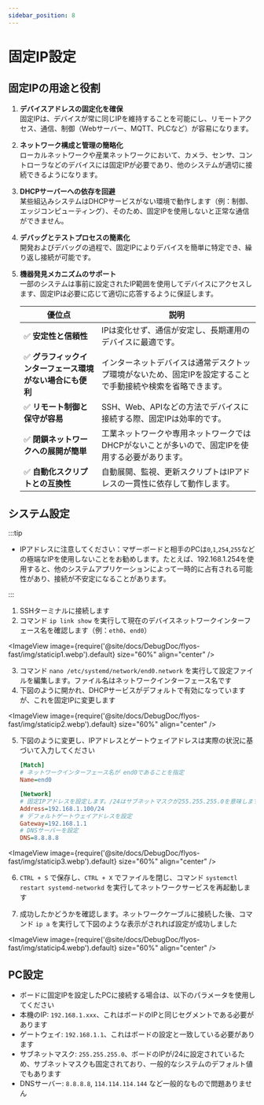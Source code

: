 ```yaml
---
sidebar_position: 8
---
```


# 固定IP設定

## 固定IPの用途と役割


1. **デバイスアドレスの固定化を確保**  
   固定IPは、デバイスが常に同じIPを維持することを可能にし、リモートアクセス、通信、制御（Webサーバー、MQTT、PLCなど）が容易になります。

2. **ネットワーク構成と管理の簡略化**  
   ローカルネットワークや産業ネットワークにおいて、カメラ、センサ、コントローラなどのデバイスには固定IPが必要であり、他のシステムが適切に接続できるようになります。

3. **DHCPサーバーへの依存を回避**  
   某些組込みシステムはDHCPサービスがない環境で動作します（例：制御、エッジコンピューティング）、そのため、固定IPを使用しないと正常な通信ができません。

4. **デバッグとテストプロセスの簡素化**  
   開発およびデバッグの過程で、固定IPによりデバイスを簡単に特定でき、繰り返し接続が可能です。

5. **機器発見メカニズムのサポート**  
   一部のシステムは事前に設定されたIP範囲を使用してデバイスにアクセスします、固定IPは必要に応じて適切に応答するように保証します。

    | 優位点 | 説明 |
    |--------|------|
    | ✅ **安定性と信頼性** | IPは変化せず、通信が安定し、長期運用のデバイスに最適です。 |
    | ✅ **グラフィックインターフェース環境がない場合にも便利** | インターネットデバイスは通常デスクトップ環境がないため、固定IPを設定することで手動接続や検索を省略できます。 |
    | ✅ **リモート制御と保守が容易** | SSH、Web、APIなどの方法でデバイスに接続する際、固定IPは効率的です。 |
    | ✅ **閉鎖ネットワークへの展開が簡単** | 工業ネットワークや専用ネットワークではDHCPがないことが多いので、固定IPを使用する必要があります。 |
    | ✅ **自動化スクリプトとの互換性** | 自動展開、監視、更新スクリプトはIPアドレスの一貫性に依存して動作します。 |

## システム設定

:::tip

- IPアドレスに注意してください：マザーボードと相手のPCは`0`,`1`,`254`,`255`などの極端なIPを使用しないことをお勧めします。たとえば、192.168.1.254を使用すると、他のシステムアプリケーションによって一時的に占有される可能性があり、接続が不安定になることがあります。

:::

1. SSHターミナルに接続します
2. コマンド `ip link show` を実行して現在のデバイスネットワークインターフェース名を確認します（例：`eth0`、`end0`）

<ImageView image={require('@site/docs/DebugDoc/flyos-fast/img/staticip1.webp').default} size="60%" align="center" />

3. コマンド `nano /etc/systemd/network/end0.network` を実行して設定ファイルを編集します。ファイル名はネットワークインターフェース名です
4. 下図のように開かれ、DHCPサービスがデフォルトで有効になっていますが、これを固定IPに変更します

<ImageView image={require('@site/docs/DebugDoc/flyos-fast/img/staticip2.webp').default} size="60%" align="center" />

5. 下図のように変更し、IPアドレスとゲートウェイアドレスは実際の状況に基づいて入力してください

    ```ini
    [Match]
    # ネットワークインターフェース名が end0であることを指定
    Name=end0

    [Network]
    # 固定IPアドレスを設定します。/24はサブネットマスクが255.255.255.0を意味します
    Address=192.168.1.100/24
    # デフォルトゲートウェイアドレスを設定
    Gateway=192.168.1.1
    # DNSサーバーを設定
    DNS=8.8.8.8
    ```

<ImageView image={require('@site/docs/DebugDoc/flyos-fast/img/staticip3.webp').default} size="60%" align="center" />

6. `CTRL + S` で保存し、`CTRL + X` でファイルを閉じ、コマンド `systemctl restart systemd-networkd` を実行してネットワークサービスを再起動します

7. 成功したかどうかを確認します。ネットワークケーブルに接続した後、コマンド `ip a` を実行して下図のような表示がされれば設定が成功しました

<ImageView image={require('@site/docs/DebugDoc/flyos-fast/img/staticip4.webp').default} size="60%" align="center" />

## PC設定

- ボードに固定IPを設定したPCに接続する場合は、以下のパラメータを使用してください
- 本機のIP: `192.168.1.xxx`、これはボードのIPと同じセグメントである必要があります
- ゲートウェイ: `192.168.1.1`、これはボードの設定と一致している必要があります
- サブネットマスク: `255.255.255.0`、ボードのIPが/24に設定されているため、サブネットマスクも固定されており、一般的なシステムのデフォルト値でもあります
- DNSサーバー: `8.8.8.8`, `114.114.114.144` など一般的なもので問題ありません

